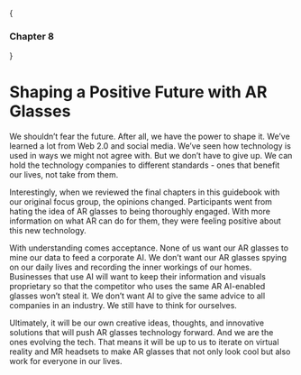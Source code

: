 
{<h3>Chapter 8</h3>}

# Shaping a Positive Future with AR Glasses

We shouldn’t fear the future. After all, we have the power to shape it. We’ve learned a lot from Web 2.0 and social media. We’ve seen how technology is used in ways we might not agree with. But we don’t have to give up. We can hold the technology companies to different standards - ones that benefit our lives, not take from them. 

Interestingly, when we reviewed the final chapters in this guidebook with our original focus group, the opinions changed. Participants went from hating the idea of AR glasses to being thoroughly engaged. With more information on what AR can do for them, they were feeling positive about this new technology.

With understanding comes acceptance. None of us want our AR glasses to mine our data to feed a corporate AI. We don’t want our AR glasses spying on our daily lives and recording the inner workings of our homes. Businesses that use AI will want to keep their information and visuals proprietary so that the competitor who uses the same AR AI-enabled glasses won’t steal it. We don’t want AI to give the same advice to all companies in an industry. We still have to think for ourselves. 

Ultimately, it will be our own creative ideas, thoughts, and innovative solutions that will push AR glasses technology forward. And we are the ones evolving the tech. That means it will be up to us to iterate on virtual reality and MR headsets to make AR glasses that not only look cool but also work for everyone in our lives. 
